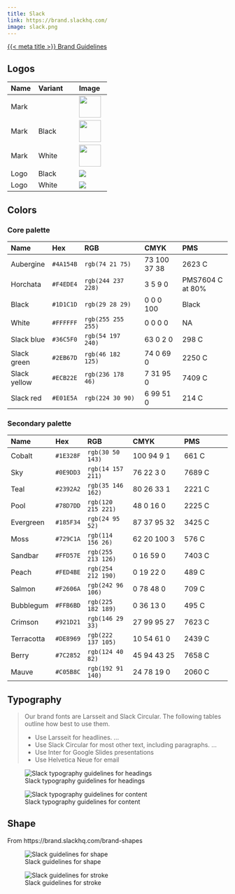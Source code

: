 ```yaml
---
title: Slack
link: https://brand.slackhq.com/
image: slack.png
---
```


[{{< meta title >}} Brand Guidelines]({{< meta link >}})

## Logos

| Name | Variant | Image |
|:-----|:--------|:------|
| Mark |  | ![](SLA-Logo-Mark.svg){height="50px"} |
| Mark | Black | ![](SLA-Logo-Mark-Black-RGB.svg){height="50px"} |
| Mark | White | ![](SLA-Logo-Mark-Monochrome-White.svg){height="50px" class="bg-dark"} |
| Logo | Black | ![](SLA-Slack-From-Salesforce-Logo-BLACK.svg) |
| Logo | White | ![](SLA-Slack-From-Salesforce-Logo-WHITE.svg) |

## Colors


### Core palette

|Name         |Hex        |RGB                 |CMYK         |PMS              |
|:------------|:----------|:-------------------|:------------|:----------------|
|Aubergine    |`#4A154B` |`rgb(74 21 75)`    |73 100 37 38 |2623 C           |
|Horchata     |`#F4EDE4` |`rgb(244 237 228)` |3 5 9 0      |PMS7604 C at 80% |
|Black        |`#1D1C1D` |`rgb(29 28 29)`    |0 0 0 100    |Black            |
|White        |`#FFFFFF` |`rgb(255 255 255)` |0 0 0 0      |NA               |
|Slack blue   |`#36C5F0` |`rgb(54 197 240)`  |63 0 2 0     |298 C            |
|Slack green  |`#2EB67D` |`rgb(46 182 125)`  |74 0 69 0    |2250 C           |
|Slack yellow |`#ECB22E` |`rgb(236 178 46)`  |7 31 95 0    |7409 C           |
|Slack red    |`#E01E5A` |`rgb(224 30 90)`   |6 99 51 0    |214 C            |

### Secondary palette

|Name         |Hex        |RGB             |CMYK              |PMS              |
|:------------|:----------|:---------------|:-----------------|:----------------|
|Cobalt       |`#1E328F` |`rgb(30 50 143)`   |100 94 9 1   |661 C            |
|Sky          |`#0E9DD3` |`rgb(14 157 211)`  |76 22 3 0    |7689 C           |
|Teal         |`#2392A2` |`rgb(35 146 162)`  |80 26 33 1   |2221 C           |
|Pool         |`#78D7DD` |`rgb(120 215 221)` |48 0 16 0    |2225 C           |
|Evergreen    |`#185F34` |`rgb(24 95 52)`    |87 37 95 32  |3425 C           |
|Moss         |`#729C1A` |`rgb(114 156 26)`   |62 20 100 3  |576 C            |
|Sandbar      |`#FFD57E` |`rgb(255 213 126)` |0 16 59 0    |7403 C           |
|Peach        |`#FED4BE` |`rgb(254 212 190)` |0 19 22 0    |489 C            |
|Salmon       |`#F2606A` |`rgb(242 96 106)`  |0 78 48 0    |709 C            |
|Bubblegum    |`#FFB6BD` |`rgb(225 182 189)` |0 36 13 0    |495 C            |
|Crimson      |`#921D21` |`rgb(146 29 33)`   |27 99 95 27  |7623 C           |
|Terracotta   |`#DE8969` |`rgb(222 137 105)` |10 54 61 0   |2439 C           |
|Berry        |`#7C2852` |`rgb(124 40 82)`   |45 94 43 25  |7658 C           |
|Mauve        |`#C05B8C` |`rgb(192 91 140)`  |24 78 19 0   |2060 C           |

## Typography

> Our brand fonts are Larsseit and Slack Circular. The following tables outline how best to use them.
>
> * Use Larsseit for headlines. ...
> * Use Slack Circular for most other text, including paragraphs. ...
> * Use Inter for Google Slides presentations
> * Use Helvetica Neue for email


![Slack typography guidelines for headings](slack-typography-headings.png)

![Slack typography guidelines for content](slack-typography-body.png)

## Shape

From https://brand.slackhq.com/brand-shapes

![Slack guidelines for shape](slack-shape-pill.png)

![Slack guidelines for stroke](slack-shape-stroke.png)

